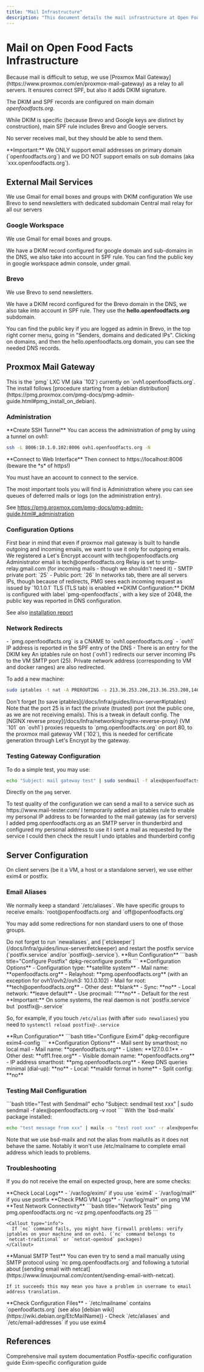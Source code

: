```yaml
---
title: "Mail Infrastructure"
description: "This document details the mail infrastructure at Open Food Facts, focusing on Proxmox Mail Gateway as a relay for all servers. It covers DKIM and SPF configurations, Google Workspace and Brevo integration, and client-side mail configurations for Exim4 and Postfix."
---
```



# Mail on Open Food Facts Infrastructure

<Callout type="info">
  Because mail is difficult to setup, we use [Proxmox Mail
  Gateway](https://www.proxmox.com/en/proxmox-mail-gateway) as a relay to all
  servers. It ensures correct SPF, but also it adds DKIM signature.
</Callout>

The DKIM and SPF records are configured on main domain _openfoodfacts.org_.

<Callout type="info">
While DKIM is specific (because Brevo and Google keys are distinct by construction), main SPF rule includes Brevo and Google servers.

No server receives mail, but they should be able to send them.

</Callout>

<Callout type="warning" id="only-domain">
  **Important:** We ONLY support email addresses on primary domain
  (`openfoodfacts.org`) and we DO NOT support emails on sub domains (aka
  `xxx.openfoodfacts.org`).
</Callout>

## External Mail Services

<Cards>
  <Card title="Google Workspace">
    We use Gmail for email boxes and groups with DKIM configuration
  </Card>
  <Card title="Brevo">
    We use Brevo to send newsletters with dedicated subdomain
  </Card>
  <Card title="Proxmox Mail Gateway">
    Central mail relay for all our servers
  </Card>
</Cards>

### Google Workspace

<Callout type="info">
We use Gmail for email boxes and groups.

We have a DKIM record configured for google domain and sub-domains in the DNS, we also take into account in SPF rule. You can find the public key in google workspace admin console, under gmail.

</Callout>

### Brevo

<Callout type="info">
We use Brevo to send newsletters.

We have a DKIM record configured for the Brevo domain in the DNS, we also take into account in SPF rule. They use the **hello.openfoodfacts.org** subdomain.

</Callout>

<Callout type="info">
  You can find the public key if you are logged as admin in Brevo, in the top
  right corner menu, going in "Senders, domains and dedicated IPs". Clicking on
  domains, and then the hello.openfoodfacts.org domain, you can see the needed
  DNS records.
</Callout>

## Proxmox Mail Gateway

<Card title="PMG Configuration">
  This is the `pmg` LXC VM (aka `102`) currently on `ovh1.openfoodfacts.org`.
</Card>

<Callout type="info">
  The install follows [procedure starting from a debian
  distribution](https://pmg.proxmox.com/pmg-docs/pmg-admin-guide.html#pmg_install_on_debian).
</Callout>

### Administration

<Steps>
<Step>
**Create SSH Tunnel**
You can access the administration of pmg by using a tunnel on ovh1:

```bash title="SSH Tunnel"
ssh -L 8006:10.1.0.102:8006 ovh1.openfoodfacts.org -N
```

</Step>

<Step>
**Connect to Web Interface**
Then connect to https://localhost:8006 (beware the *s* of https!)

You must have an account to connect to the service.

</Step>
</Steps>

<Callout type="info">
The most important tools you will find is Administration where you can see queues of deferred mails or logs (on the administration entry).

See https://pmg.proxmox.com/pmg-docs/pmg-admin-guide.html#_administration

</Callout>

### Configuration Options

<Callout type="info">
  First bear in mind that even if proxmox mail gateway is built to handle
  outgoing and incoming emails, we want to use it only for outgoing emails.
</Callout>

<Cards>
  <Card title="Let's Encrypt">
    We registered a Let's Encrypt account with tech@openfoodfacts.org
  </Card>
  <Card title="Administrator">
    Administrator email is tech@openfoodfacts.org
  </Card>
  <Card title="Relay Configuration">
    Relay is set to smtp-relay.gmail.com (for incoming mails - though we shouldn't need it)
  </Card>
  <Card title="Port Configuration">
    - SMTP private port: `25` 
    - Public port: `26`
  </Card>
  <Card title="Network Security">
    In networks tab, there are all servers IPs, though because of redirects, PMG
    sees each incoming request as issued by `10.1.0.1`
  </Card>
  <Card title="TLS">TLS (TLS tab) is enabled</Card>
</Cards>

<Callout type="info">
**DKIM Configuration:**
DKIM is configured with label `pmg-openfoodfacts`, with a key size of 2048, the public key was reported in DNS configuration.

See also [installation report](/docs/Infra/reports/2022/2022-02-proxmox-mail-gateway-install)

</Callout>

### Network Redirects

<Tabs>
<Tab value="dns" label="DNS Configuration">
- `pmg.openfoodfacts.org` is a CNAME to `ovh1.openfoodfacts.org`
- `ovh1` IP address is reported in the SPF entry of the DNS
- There is an entry for the DKIM key
</Tab>

<Tab value="iptables" label="Iptables Rules">
An iptables rule on host (`ovh1`) redirects our server incoming IPs to the VM SMTP port (25). Private network address (corresponding to VM and docker ranges) are also redirected.

To add a new machine:

```bash title="Add Machine to Iptables"
sudo iptables -t nat -A PREROUTING -s 213.36.253.206,213.36.253.208,146.59.148.140,51.210.154.203,1.210.32.79 -d pmg.openfoodfacts.org -p tcp --dport 25 -j DNAT --to 10.1.0.102:25
```

<Callout type="warning">
  Don't forget [to save iptables](/docs/Infra/guides/linux-server#iptables)
</Callout>

<Callout type="info">
Note that the port 25 is in fact the private (trusted) port (not the public one, as we are not receiving emails). This is a tweak in default config.
</Callout>
</Tab>

<Tab value="nginx" label="NGINX Proxy">
The [NGINX reverse proxy](/docs/Infra/networking/nginx-reverse-proxy) (VM `101` on `ovh1`) proxies requests to `pmg.openfoodfacts.org` on port 80, to the proxmox mail gateway VM (`102`), this is needed for certificate generation through Let's Encrypt by the gateway.
</Tab>
</Tabs>

### Testing Gateway Configuration

<Tabs>
<Tab value="simple" label="Simple Test">
To do a simple test, you may use:

```bash title="Simple Mail Test"
echo "Subject: mail gateway test" | sudo sendmail -f alex@openfoodfacts.org -v alex@openfoodfacts.org
```

Directly on the `pmg` server.

</Tab>

<Tab value="quality" label="Quality Test">
To test quality of the configuration we can send a mail to a service such as https://www.mail-tester.com/

<Steps>
<Step>
I temporarily added an iptables rule to enable my personal IP address to be forwarded to the mail gateway (as for servers)
</Step>
<Step>
I added pmg.openfoodfacts.org as an SMTP server in thunderbird and configured my personal address to use it
</Step>
<Step>
I sent a mail as requested by the service
</Step>
<Step>
I could then check the result
</Step>
<Step>
I undo iptables and thunderbird config
</Step>
</Steps>
</Tab>
</Tabs>

## Server Configuration

<Callout type="info">
  On client servers (be it a VM, a host or a standalone server), we use either
  exim4 or postfix.
</Callout>

### Email Aliases

<Callout type="info">
We normally keep a standard `/etc/aliases`. We have specific groups to receive emails: `root@openfoodfacts.org` and `off@openfoodfacts.org`

You may add some redirections for non standard users to one of those groups.

</Callout>

<Callout type="warning">
  Do not forget to run `newaliases`, and
  [`etckeeper`](/docs/Infra/guides/linux-server#etckeeper) and restart the
  postfix service (`postfix.service` and/or `postfix@-.service`).
</Callout>

<Tabs>
<Tab value="postfix" label="Postfix Configuration">
<Steps>
<Step>
**Run Configuration**
```bash title="Configure Postfix"
dpkg-reconfigure postfix
```
</Step>

<Step>
**Configuration Options**
- Configuration type: **satellite system**
- Mail name: **openfoodfacts.org**
- Relayhost: **pmg.openfoodfacts.org** (with an exception for ovh1/ovh2/ovh3: 10.1.0.102)
- Mail for root: **tech@openfoodfacts.org**
- Other dest: **blank**
- Sync: **no**
- Local network: **leave default**
- Use procmail: ""**no**
- Default for the rest
</Step>
</Steps>

<Callout type="warning">
**Important:** On some systems, the real daemon is not `postfix.service` but `postfix@-.service`

So, for example, if you touch `/etc/alias` (with after `sudo newaliases`) you need to `systemctl reload postfix@-.service`

</Callout>
</Tab>

<Tab value="exim4" label="Exim4 Configuration">
<Steps>
<Step>
**Run Configuration**
```bash title="Configure Exim4"
dpkg-reconfigure exim4-config
```
</Step>

<Step>
**Configuration Options**
- Mail sent by smarthost; no local mail
- Mail name: **openfoodfacts.org**
- Listen: **127.0.0.1**
- Other dest: **off1.free.org**
- Visible domain name: **openfoodfacts.org**
- IP address smarthost: **pmg.openfoodfacts.org**
- Keep DNS queries minimal (dial-up): **no**
- Local: **maildir format in home**
- Split config: **no**
</Step>
</Steps>
</Tab>
</Tabs>

### Testing Mail Configuration

<Tabs>
<Tab value="sendmail" label="Using Sendmail">
```bash title="Test with Sendmail"
echo "Subject: sendmail test xxx" | sudo sendmail -f alex@openfoodfacts.org -v root
```
</Tab>

<Tab value="mailx" label="Using Mailx">
With the `bsd-mailx` package installed:

```bash title="Test with Mailx"
echo "test message from xxx" | mailx -s "test root xxx" -r alex@openfoodfacts.org root
```

<Callout type="info">
Note that we use bsd-mailx and not the alias from mailutils as it does not behave the same. Notably it won't use /etc/mailname to complete email address which leads to problems.
</Callout>
</Tab>
</Tabs>

### Troubleshooting

If you do not receive the email on expected group, here are some checks:

<Steps>
  <Step>
    **Check Local Logs**
    - `/var/log/exim/` if you use `exim4`
    - `/var/log/mail*` if you use postfix
  </Step>

  <Step>
    **Check PMG VM Logs** 
    - `/var/log/mail*` on pmg VM
  </Step>

  <Step>
    **Test Network Connectivity**
    ```bash title="Network Tests"
    ping pmg.openfoodfacts.org
    nc -vz pmg.openfoodfacts.org 25
    ```

    <Callout type="info">
      If `nc` command fails, you might have firewall problems: verify iptables on your machine and on ovh1. (`nc` command belongs to `netcat-traditional` or `netcat-openbsd` packages)
    </Callout>
  </Step>

  <Step>
    **Manual SMTP Test**
    You can even try to send a mail manually using SMTP protocol using `nc pmg.openfoodfacts.org` and following a tutorial about [sending email with netcat](https://www.linuxjournal.com/content/sending-email-with-netcat).

    If it succeeds this may mean you have a problem in username to email address translation.

  </Step>

  <Step>
    **Check Configuration Files**
    - `/etc/mailname` contains `openfoodfacts.org` (see also [debian wiki](https://wiki.debian.org/EtcMailName))
    - Check `/etc/aliases` and `/etc/email-addresses` if you use exim4
  </Step>
</Steps>

## References

<Cards>
  <Card
    title="Debian Reference"
    href="https://www.debian.org/doc/manuals/debian-reference/ch06.en.html#_the_mail_system"
  >
    Comprehensive mail system documentation
  </Card>
  <Card title="Debian Wiki - Postfix" href="https://wiki.debian.org/Postfix">
    Postfix-specific configuration guide
  </Card>
  <Card title="Debian Wiki - Exim" href="https://wiki.debian.org/Exim">
    Exim-specific configuration guide
  </Card>
</Cards>
